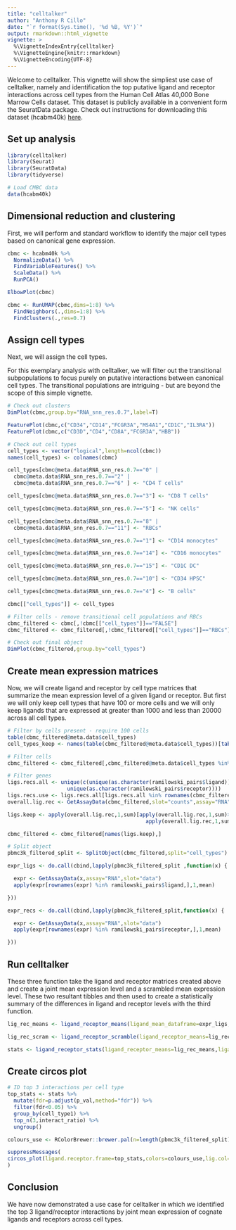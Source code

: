 ```yaml
---
title: "celltalker"
author: "Anthony R Cillo"
date: "`r format(Sys.time(), '%d %B, %Y')`"
output: rmarkdown::html_vignette
vignette: >
  %\VignetteIndexEntry{celltalker}
  %\VignetteEngine{knitr::rmarkdown}
  %\VignetteEncoding{UTF-8}
---
```


Welcome to celltalker. This vignette will show the simpliest use case of celltalker, namely and identification the top putative ligand and receptor interactions across cell types from the Human Cell Atlas 40,000 Bone Marrow Cells dataset. This dataset is publicly available in a convenient form the SeuratData package. Check out instructions for downloading this dataset (hcabm40k) [here](https://github.com/satijalab/seurat-data).

## Set up analysis

```r
library(celltalker)
library(Seurat)
library(SeuratData)
library(tidyverse)

# Load CMBC data
data(hcabm40k)

```

## Dimensional reduction and clustering

First, we will perform and standard workflow to identify the major cell types based on canonical gene expression.

```r

cbmc <- hcabm40k %>%
  NormalizeData() %>%
  FindVariableFeatures() %>%
  ScaleData() %>%
  RunPCA()

ElbowPlot(cbmc)

cbmc <- RunUMAP(cbmc,dims=1:8) %>%
  FindNeighbors(.,dims=1:8) %>%
  FindClusters(.,res=0.7)

```

## Assign cell types

Next, we will assign the cell types.

For this exemplary analysis with celltalker, we will filter out the transitional subpopulations to focus purely on putative interactions between canonical cell types. The transitional populations are intriguing - but are beyond the scope of this simple vignette.

```r
# Check out clusters
DimPlot(cbmc,group.by="RNA_snn_res.0.7",label=T)

FeaturePlot(cbmc,c("CD34","CD14","FCGR3A","MS4A1","CD1C","IL3RA"))
FeaturePlot(cbmc,c("CD3D","CD4","CD8A","FCGR3A","HBB"))

# Check out cell types
cell_types <- vector("logical",length=ncol(cbmc))
names(cell_types) <- colnames(cbmc)

cell_types[cbmc@meta.data$RNA_snn_res.0.7=="0" |
  cbmc@meta.data$RNA_snn_res.0.7=="2" |
  cbmc@meta.data$RNA_snn_res.0.7=="6" ] <- "CD4 T cells"

cell_types[cbmc@meta.data$RNA_snn_res.0.7=="3"] <- "CD8 T cells"

cell_types[cbmc@meta.data$RNA_snn_res.0.7=="5"] <- "NK cells"

cell_types[cbmc@meta.data$RNA_snn_res.0.7=="8" |
  cbmc@meta.data$RNA_snn_res.0.7=="11"] <- "RBCs"

cell_types[cbmc@meta.data$RNA_snn_res.0.7=="1"] <- "CD14 monocytes"

cell_types[cbmc@meta.data$RNA_snn_res.0.7=="14"] <- "CD16 monocytes"

cell_types[cbmc@meta.data$RNA_snn_res.0.7=="15"] <- "CD1C DC"

cell_types[cbmc@meta.data$RNA_snn_res.0.7=="10"] <- "CD34 HPSC"

cell_types[cbmc@meta.data$RNA_snn_res.0.7=="4"] <- "B cells"

cbmc[["cell_types"]] <- cell_types

# Filter cells - remove transitional cell populations and RBCs
cbmc_filtered <- cbmc[,!cbmc[["cell_types"]]=="FALSE"]
cbmc_filtered <- cbmc_filtered[,!cbmc_filtered[["cell_types"]]=="RBCs"]

# Check out final object
DimPlot(cbmc_filtered,group.by="cell_types")

```

## Create mean expression matrices

Now, we will create ligand and receptor by cell type matrices that summarize the mean expression level of a given ligand or receptor. But first we will only keep cell types that have 100 or more cells and we will only keep ligands that are expressed at greater than 1000 and less than 20000 across all cell types.

```r

# Filter by cells present - require 100 cells
table(cbmc_filtered@meta.data$cell_types)
cell_types_keep <- names(table(cbmc_filtered@meta.data$cell_types))[table(cbmc_filtered@meta.data$cell_types)>100]

# Filter cells
cbmc_filtered <- cbmc_filtered[,cbmc_filtered@meta.data$cell_types %in% cell_types_keep]

# Filter genes
ligs.recs.all <- unique(c(unique(as.character(ramilowski_pairs$ligand)),
                   unique(as.character(ramilowski_pairs$receptor))))
ligs.recs.use <- ligs.recs.all[ligs.recs.all %in% rownames(cbmc_filtered)]
overall.lig.rec <- GetAssayData(cbmc_filtered,slot="counts",assay="RNA")[ligs.recs.use,]

ligs.keep <- apply(overall.lig.rec,1,sum)[apply(overall.lig.rec,1,sum)>1000 &
                                            apply(overall.lig.rec,1,sum)<20000]

cbmc_filtered <- cbmc_filtered[names(ligs.keep),]

# Split object
pbmc3k_filtered_split <- SplitObject(cbmc_filtered,split="cell_types")

expr_ligs <- do.call(cbind,lapply(pbmc3k_filtered_split ,function(x) {

  expr <- GetAssayData(x,assay="RNA",slot="data")
  apply(expr[rownames(expr) %in% ramilowski_pairs$ligand,],1,mean)

}))

expr_recs <- do.call(cbind,lapply(pbmc3k_filtered_split,function(x) {

  expr <- GetAssayData(x,assay="RNA",slot="data")
  apply(expr[rownames(expr) %in% ramilowski_pairs$receptor,],1,mean)

}))

```

## Run celltalker

These three function take the ligand and receptor matrices created above and create a joint mean expression level and a scrambled mean expression level. These two resultant tibbles and then used to create a statistically summary of the differences in ligand and receptor levels with the third function.

```r

lig_rec_means <- ligand_receptor_means(ligand_mean_dataframe=expr_ligs,receptor_mean_dataframe=expr_recs,ligand_receptor_pairs=ramilowski_pairs,number_cell_types=length(pbmc3k_filtered_split))

lig_rec_scram <- ligand_receptor_scramble(ligand_receptor_means=lig_rec_means,ligand_mean_dataframe=expr_ligs,receptor_mean_dataframe=expr_recs,ligand_receptor_pairs=ramilowski_pairs,number_cell_types=length(pbmc3k_filtered_split),scramble_times=10)

stats <- ligand_receptor_stats(ligand_receptor_means=lig_rec_means,ligand_receptor_scramble=lig_rec_scram)

```

## Create circos plot

```r

# ID top 3 interactions per cell type
top_stats <- stats %>%
  mutate(fdr=p.adjust(p_val,method="fdr")) %>%
  filter(fdr<0.05) %>%
  group_by(cell_type1) %>%
  top_n(3,interact_ratio) %>%
  ungroup()

colours_use <- RColorBrewer::brewer.pal(n=length(pbmc3k_filtered_split),"Set2")

suppressMessages(
circos_plot(ligand.receptor.frame=top_stats,colors=colours_use,lig.col="blue",rec.col="red")
)

```

## Conclusion

We have now demonstrated a use case for celltalker in which we identified the top 3 ligand/receptor interactions by joint mean expression of cognate ligands and receptors across cell types.
